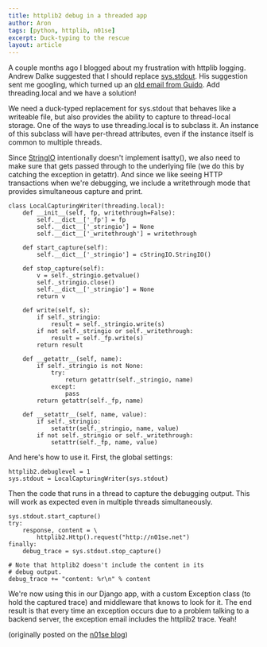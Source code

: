```yaml
---
title: httplib2 debug in a threaded app
author: Aron
tags: [python, httplib, n01se]
excerpt: Duck-typing to the rescue
layout: article
---
```


A couple months ago I blogged about my frustration with httplib logging.
Andrew Dalke suggested that I should replace
[sys.stdout](http://docs.python.org/library/sys.html#sys.stdout). His
suggestion sent me googling, which turned up an [old email from
Guido](https://web.archive.org/web/20110610082804/http://www.python.org/search/hypermail/python-1994q1/0169.html).
Add threading.local and we have a solution!

We need a duck-typed replacement for sys.stdout that behaves like a writeable
file, but also provides the ability to capture to thread-local storage. One of
the ways to use threading.local is to subclass it. An instance of this subclass
will have per-thread attributes, even if the instance itself is common to
multiple threads.

Since [StringIO](http://docs.python.org/library/stringio.html) intentionally
doesn't implement isatty(), we also need to make sure that gets passed through
to the underlying file (we do this by catching the exception in getattr). And
since we like seeing HTTP transactions when we're debugging, we include a
writethrough mode that provides simultaneous capture and print.


    class LocalCapturingWriter(threading.local):
        def __init__(self, fp, writethrough=False):
            self.__dict__['_fp'] = fp
            self.__dict__['_stringio'] = None
            self.__dict__['_writethrough'] = writethrough

        def start_capture(self):
            self.__dict__['_stringio'] = cStringIO.StringIO()

        def stop_capture(self):
            v = self._stringio.getvalue()
            self._stringio.close()
            self.__dict__['_stringio'] = None
            return v

        def write(self, s):
            if self._stringio:
                result = self._stringio.write(s)
            if not self._stringio or self._writethrough:
                result = self._fp.write(s)
            return result

        def __getattr__(self, name):
            if self._stringio is not None:
                try:
                    return getattr(self._stringio, name)
                except:
                    pass
            return getattr(self._fp, name)

        def __setattr__(self, name, value):
            if self._stringio:
                setattr(self._stringio, name, value)
            if not self._stringio or self._writethrough:
                setattr(self._fp, name, value)

And here's how to use it. First, the global settings:

    httplib2.debuglevel = 1
    sys.stdout = LocalCapturingWriter(sys.stdout)

Then the code that runs in a thread to capture the debugging output. This
will work as expected even in multiple threads simultaneously.

    sys.stdout.start_capture()
    try:
        response, content = \
            httplib2.Http().request("http://n01se.net")
    finally:
        debug_trace = sys.stdout.stop_capture()

    # Note that httplib2 doesn't include the content in its
    # debug output.
    debug_trace += "content: %r\n" % content

We're now using this in our Django app, with a custom Exception class (to
hold the captured trace) and middleware that knows to look for it. The end
result is that every time an exception occurs due to a problem talking to
a backend server, the exception email includes the httplib2 trace. Yeah!

(originally posted on the [n01se blog](http://blog.n01se.net/blog-n01se-net-p-218.html))

